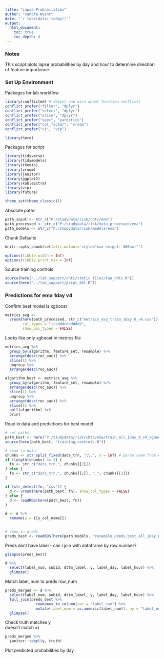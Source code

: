 ---
title: "Lapse Probabilities"
author: "Kendra Wyant"
date: "`r lubridate::today()`"
output: 
  html_document:
    toc: true 
    toc_depth: 4
---

### Notes
This script plots lapse probabilities by day and hour to determine direction of 
feature importance.


### Set Up Environment

Packages for lab workflow 
```{r, packages_workflow, message=FALSE, warning=FALSE}
library(conflicted) # detect and warn about function conflicts
conflict_prefer("filter", "dplyr")
conflict_prefer("select", "dplyr")
conflict_prefer("slice", "dplyr")
conflict_prefer("spec", "yardstick")
conflict_prefer("col_factor", "vroom")
conflict_prefer("vi", "vip")

library(here)
```


Packages for script
```{r, packages_script, message=FALSE, warning=FALSE}
library(tidyverse)
library(tidymodels)
library(themis)
library(vroom)
library(janitor)
library(ggplot2)
library(kableExtra)
library(vip)
library(future)

theme_set(theme_classic()) 
```

Absolute paths
```{r, absolute paths}
path_input <- str_c("P:/studydata/risk/chtc/ema")
path_processed <- str_c("P:/studydata/risk/data_processed/ema")
path_models <- str_c("P:/studydata/risk/models/ema")
```


Chunk Defaults
```{r defaults, include=FALSE}
knitr::opts_chunk$set(attr.output='style="max-height: 500px;"')

options(tibble.width = Inf)
options(tibble.print_max = Inf)
```


Source training controls 
```{r}
source(here("../lab_support/chtc/static_files/fun_chtc.R"))
source(here("../lab_support/print_kbl.R"))
```



### Predictions for ema 1day v4  

Confirm best model is xgboost

```{r open_metrics}
metrics_avg <- 
  vroom(here(path_processed, str_c("metrics_avg_train_1day_0_v4.csv")), 
        col_types = "iccdddcddddddd",
        show_col_types = FALSE)
```

Looks like only xgboost in metrics file
```{r best_model_info}
metrics_avg %>% 
  group_by(algorithm, feature_set, resample) %>% 
  arrange(desc(roc_auc)) %>% 
  slice(1) %>% 
  ungroup %>% 
  arrange(desc(roc_auc)) 

algorithm_best <- metrics_avg %>% 
  group_by(algorithm, feature_set, resample) %>% 
  arrange(desc(roc_auc)) %>% 
  slice(1) %>% 
  ungroup %>% 
  arrange(desc(roc_auc)) %>% 
  slice(1) %>% 
  pull(algorithm) %>%
  print
```


Read in data and predictions for best model
```{r resample_best_config}
# set paths
path_best <- here("P:/studydata/risk/chtc/ema/train_all_1day_0_v4_xgboost/input")
source(here(path_best, "training_controls.R"))

# read in data
chunks <- str_split_fixed(data_trn, "\\.", n = Inf) # parse name from extensions
if (length(chunks) == 2) {
  fn <- str_c("data_trn.", chunks[[2]])
} else {
  fn <- str_c("data_trn.", chunks[[2]], ".", chunks[[3]])
}

if (str_detect(fn, "csv")) {
  d <- vroom(here(path_best, fn), show_col_types = FALSE) 
} else {
  d <- readRDS(here(path_best, fn))
}

d <- d %>% 
  rename(y = {{y_col_name}})
  

# read in preds
preds_best <- readRDS(here(path_models, "resample_preds_best_all_1day_0_v4.rds"))
```

Preds dont have label - can I join with dataframe by row number?
```{r}
glimpse(preds_best)

d %>% 
  select(label_num, subid, dttm_label, y, label_day, label_hour) %>% 
  glimpse()
```

Match label_num to preds row_num
```{r}
preds_merged <- d %>% 
  select(label_num, subid, dttm_label, y, label_day, label_hour) %>% 
  full_join(preds_best %>% 
              rownames_to_column(var = "label_num") %>% 
              mutate(label_num = as.numeric(label_num)), by = "label_num") %>% 
  glimpse()
```

Check truth matches y   
doesn't match =(
```{r}
preds_merged %>% 
  janitor::tabyl(y, truth)
```





Plot predicted probabilities by day









